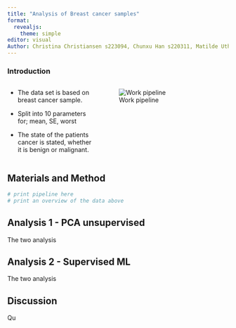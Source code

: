 ```yaml
---
title: "Analysis of Breast cancer samples"
format: 
  revealjs:
    theme: simple
editor: visual
Author: Christina Christiansen s223094, Chunxu Han s220311, Matilde Uth s195796, Michelle Sollok s194681, Pelagia Derizioti s222822
---
```


### Introduction {.smaller}

::: columns
::: {.column width="40%"}
::: incremental
-   The data set is based on breast cancer sample.

-   Split into 10 parameters for; mean, SE, worst

-   The state of the patients cancer is stated, whether it is benign or malignant.
:::
:::

::: {.column width="60%"}
![Work pipeline](R_pipeline.png)

:::
:::



## Materials and Method

```r
# print pipeline here
# print an overview of the data above
```

## Analysis 1 - PCA unsupervised

The two analysis

## Analysis 2 - Supervised ML

The two analysis

## Discussion

Qu

## 
